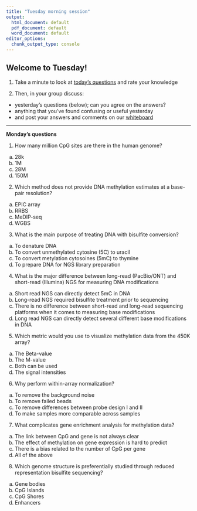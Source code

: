 ```yaml
---
title: "Tuesday morning session"
output:
  html_document: default
  pdf_document: default
  word_document: default
editor_options:
  chunk_output_type: console
---
```



## Welcome to Tuesday! 

1. Take a minute to look at [today's questions](https://docs.google.com/forms/d/e/1FAIpQLSeW2L773xNPOz9LfYTuHbZYmx5W1uyDULvX517EBGsRXxfINg/viewform?usp=sf_link) and rate your knowledge

2. Then, in your group discuss:
- yesterday's questions (below); can you agree on the answers?
- anything that you've found confusing or useful yesterday
- and post your answers and comments on our [whiteboard](https://jamboard.google.com/d/1PSY_jTxLy26TsIFbmxnOLe-tP8LOSsK-AzES-ihx4qo/edit?usp=sharing)


-----

**Monday's questions**

1. How many million CpG sites are there in the human genome?
a) 28k
b) 1M
c) 28M
d) 150M
 
2. Which method does not provide DNA methylation estimates at a base-pair resolution?
a) EPIC array
b) RRBS
c) MeDIP-seq 
d) WGBS

3. What is the main purpose of treating DNA with bisulfite conversion?
a) To denature DNA
b) To convert unmethylated cytosine (5C) to uracil
c) To convert metylation cytosoines (5mC) to thymine
d) To prepare DNA for NGS library preparation
 
4. What is the major difference between long-read (PacBio/ONT) and short-read (Illumina) NGS for measuring DNA modifications
a) Short read NGS can directly detect 5mC in DNA
b) Long-read NGS required bisulfite treatment prior to sequencing
c) There is no difference between short-read and long-read sequencing platforms when it comes to measuring base modifications
d) Long read NGS can directly detect several different base modifications in DNA

5. Which metric would you use to visualize methylation data from the 450K array?
a) The Beta-value
b) The M-value
c) Both can be used
d) The signal intensities
 
6. Why perform within-array normalization?
a) To remove the background noise
b) To remove failed beads
c) To remove differences between probe design I and II
d) To make samples more comparable across samples
 
7. What complicates gene enrichment analysis for methylation data?
a) The link between CpG and gene is not always clear
b) The effect of methylation on gene expression is hard to predict
c) There is a bias related to the number of CpG per gene
d) All of the above
 
8. Which genome structure is preferentially studied through reduced representation bisulfite sequencing?
a) Gene bodies
b) CpG Islands
c) CpG Shores
d) Enhancers
